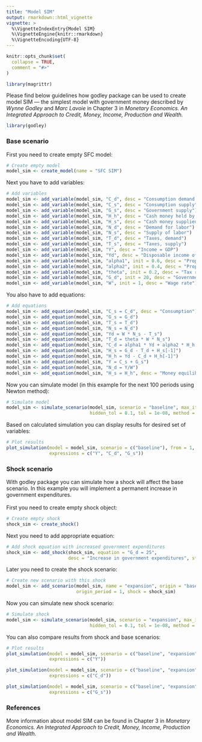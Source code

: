 ```yaml
---
title: "Model SIM"
output: rmarkdown::html_vignette
vignette: >
  %\VignetteIndexEntry{Model SIM}
  %\VignetteEngine{knitr::rmarkdown}
  %\VignetteEncoding{UTF-8}
---
```


```r
knitr::opts_chunk$set(
  collapse = TRUE,
  comment = "#>"
)

library(magrittr)
```

Please find below guidelines how godley package can be used to create model SIM — the simplest model with government money described by *Wynne Godley* and *Marc Lavoie* in Chapter 3 in *Monetary Economics. An Integrated Approach to Credit, Money, Income, Production and Wealth.*

```r
library(godley)
```

### Base scenario
First you need to create empty SFC model:
```r
# Create empty model
model_sim <- create_model(name = "SFC SIM")
```

Next you have to add variables:
```r
# Add variables
model_sim <- add_variable(model_sim, "C_d", desc = "Consumption demand by households")
model_sim <- add_variable(model_sim, "C_s", desc = "Consumption supply")
model_sim <- add_variable(model_sim, "G_s", desc = "Government supply")
model_sim <- add_variable(model_sim, "H_h", desc = "Cash money held by households")
model_sim <- add_variable(model_sim, "H_s", desc = "Cash money supplied by the government")
model_sim <- add_variable(model_sim, "N_d", desc = "Demand for labor")
model_sim <- add_variable(model_sim, "N_s", desc = "Supply of labor")
model_sim <- add_variable(model_sim, "T_d", desc = "Taxes, demand")
model_sim <- add_variable(model_sim, "T_s", desc = "Taxes, supply")
model_sim <- add_variable(model_sim, "Y", desc = "Income = GDP")
model_sim <- add_variable(model_sim, "Yd", desc = "Disposable income of households")
model_sim <- add_variable(model_sim, "alpha1", init = 0.6, desc = "Propensity to consume out of income")
model_sim <- add_variable(model_sim, "alpha2", init = 0.4, desc = "Propensity to consume out of wealth")
model_sim <- add_variable(model_sim, "theta", init = 0.2, desc = "Tax rate")
model_sim <- add_variable(model_sim, "G_d", init = 20, desc = "Government demand")
model_sim <- add_variable(model_sim, "W", init = 1, desc = "Wage rate")
```

You also have to add equations:
```r
# Add equations
model_sim <- add_equation(model_sim, "C_s = C_d", desc = "Consumption")
model_sim <- add_equation(model_sim, "G_s = G_d")
model_sim <- add_equation(model_sim, "T_s = T_d")
model_sim <- add_equation(model_sim, "N_s = N_d")
model_sim <- add_equation(model_sim, "Yd = W * N_s - T_s")
model_sim <- add_equation(model_sim, "T_d = theta * W * N_s")
model_sim <- add_equation(model_sim, "C_d = alpha1 * Yd + alpha2 * H_h[-1]")
model_sim <- add_equation(model_sim, "H_s = G_d - T_d + H_s[-1]")
model_sim <- add_equation(model_sim, "H_h = Yd - C_d + H_h[-1]")
model_sim <- add_equation(model_sim, "Y = C_s + G_s")
model_sim <- add_equation(model_sim, "N_d = Y/W")
model_sim <- add_equation(model_sim, "H_s = H_h", desc = "Money equilibrium", hidden = TRUE)
```

Now you can simulate model (in this example for the next 100 periods using Newton method):
```r
# Simulate model
model_sim <- simulate_scenario(model_sim, scenario = "baseline", max_iter = 350, periods = 100, 
                               hidden_tol = 0.1, tol = 1e-08, method = "Newton")
```

Based on calculated simulation you can display results for desired set of variables:
```r
# Plot results
plot_simulation(model = model_sim, scenario = c("baseline"), from = 1, to = 50, 
                expressions = c("Y", "C_d", "G_s"))
```

### Shock scenario
With godley package you can simulate how a shock will affect the base scenario. In this example you will implement a permanent increase in government expenditures. \
\
First you need to create empty shock object:
```r
# Create empty shock
shock_sim <- create_shock()
```

Next you need to add appropriate equation:
```r
# Add shock equation with increased government expenditures
shock_sim <- add_shock(shock_sim, equation = "G_d = 25", 
                       desc = "Increase in government expenditures", start = 5, end = 50)
```

Later you need to create the shock scenario:
```r
# Create new scenario with this shock
model_sim <- add_scenario(model_sim, name = "expansion", origin = "baseline", 
                          origin_period = 1, shock = shock_sim)
```

Now you can simulate new shock scenario:
```r
# Simulate shock
model_sim <- simulate_scenario(model_sim, scenario = "expansion", max_iter = 350, periods = 100, 
                               hidden_tol = 0.1, tol = 1e-08, method = "Newton")
```

You can also compare results from shock and base scenarios:
```r
# Plot results
plot_simulation(model = model_sim, scenario = c("baseline", "expansion"), from = 1, to = 50, 
                expressions = c("Y"))
```

```r
plot_simulation(model = model_sim, scenario = c("baseline", "expansion"), from = 1, to = 50, 
                expressions = c("C_d"))
```

```r
plot_simulation(model = model_sim, scenario = c("baseline", "expansion"), from = 1, to = 50, 
                expressions = c("G_s"))
```

### References
More information about model SIM can be found in Chapter 3 in *Monetary Economics. An Integrated Approach to Credit, Money, Income, Production and Wealth.*
